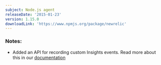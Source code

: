```yaml
---
subject: Node.js agent
releaseDate: '2015-01-23'
version: 1.15.0
downloadLink: 'https://www.npmjs.org/package/newrelic'
---
```


### Notes:

* Added an API for recording custom Insights events. Read more about this in our [documentation](https://docs.newrelic.com/docs/agents/nodejs-agent/supported-features/nodejs-agent-api#custom-events-api)
